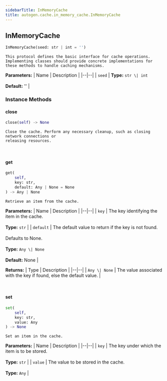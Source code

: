 ```yaml
---
sidebarTitle: InMemoryCache
title: autogen.cache.in_memory_cache.InMemoryCache
---
```

<h2 id="autogen.cache.in_memory_cache.InMemoryCache" class="doc doc-heading">
    <code class="doc-symbol doc-symbol-heading doc-symbol-class"></code>
    <span class="doc doc-object-name doc-class-name">InMemoryCache</span>
</h2>

```python
InMemoryCache(seed: str | int = '')
```

    This protocol defines the basic interface for cache operations.
    Implementing classes should provide concrete implementations for
    these methods to handle caching mechanisms.

<b>Parameters:</b>
| Name | Description |
|--|--|
| `seed` | **Type:** `str \| int`<br/><br/>**Default:** '' |

### Instance Methods

<code class="doc-symbol doc-symbol-heading doc-symbol-method"></code>
#### close

```python
close(self) -> None
```

    Close the cache. Perform any necessary cleanup, such as closing network connections or
    releasing resources.

<br />

<code class="doc-symbol doc-symbol-heading doc-symbol-method"></code>
#### get

```python
get(
    self,
    key: str,
    default: Any | None = None
) -> Any | None
```

    Retrieve an item from the cache.

<b>Parameters:</b>
| Name | Description |
|--|--|
| `key` | The key identifying the item in the cache.<br/><br/>**Type:** `str` |
| `default` | The default value to return if the key is not found.<br/><br/>Defaults to None.<br/><br/>**Type:** `Any \| None`<br/><br/>**Default:** None |

<b>Returns:</b>
| Type | Description |
|--|--|
| `Any \| None` | The value associated with the key if found, else the default value. |

<br />

<code class="doc-symbol doc-symbol-heading doc-symbol-method"></code>
#### set

```python
set(
    self,
    key: str,
    value: Any
) -> None
```

    Set an item in the cache.

<b>Parameters:</b>
| Name | Description |
|--|--|
| `key` | The key under which the item is to be stored.<br/><br/>**Type:** `str` |
| `value` | The value to be stored in the cache.<br/><br/>**Type:** `Any` |

<br />